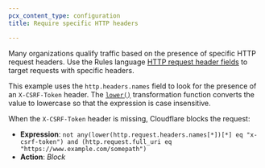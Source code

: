 ```yaml
---
pcx_content_type: configuration
title: Require specific HTTP headers

---
```


Many organizations qualify traffic based on the presence of specific HTTP request headers. Use the Rules language [HTTP request header fields](/ruleset-engine/rules-language/fields/http-request-header/) to target requests with specific headers.

This example uses the `http.headers.names` field to look for the presence of an `X-CSRF-Token` header. The [`lower()`](/ruleset-engine/rules-language/functions/#lower) transformation function converts the value to lowercase so that the expression is case insensitive.

When the `X-CSRF-Token` header is missing, Cloudflare blocks the request:

- **Expression**: `not any(lower(http.request.headers.names[*])[*] eq "x-csrf-token") and
          (http.request.full_uri eq "https://www.example.com/somepath")`
- **Action**: *Block*